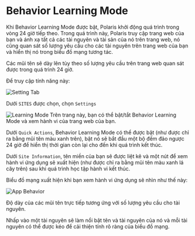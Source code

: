 # Behavior Learning Mode

Khi Behavior Learning Mode được bật, Polaris khởi động quá trình trong vòng 24 giờ tiếp theo. Trong quá trình này,
Polaris truy cập trang web của bạn và ánh xạ tất cả các tài nguyên và tài sản của nó trên trang web, nó cũng quan sát
số lượng yêu cầu cho các tài nguyên trên trang web của bạn và hiển thị nó trong biểu đồ mạng tương tác.

Các mũi tên sẽ dày lên tùy theo số lượng yêu cầu trên trang web quan sát được trong quá trình 24 giờ.

Để truy cập tính năng này:

![Setting Tab](/img/security-center/overview/settings-tab.png)

Dưới `SITES` được chọn, chọn `Settings`

![Learning Mode](/img/security-center/overview/behavior-learning-mode-setup.png)
Trên trang này, bạn có thể bật/tắt Behavior Learning Mode và xem hành vi của trang web của bạn.

Dưới `Quick Actions`, Behavior Learning Mode có thể được bật (như được chỉ ra bằng mũi tên màu xanh trên), bật nó sẽ
bắt đầu một bộ đếm đảo ngược 24 giờ để hiển thị thời gian còn lại cho đến khi quá trình kết thúc.

Dưới `Site Information`, tên miền của bạn sẽ được liệt kê và một nút để xem hành vi ứng dụng sẽ xuất hiện (như được
chỉ ra bằng mũi tên màu xanh lá cây trên) sau khi quá trình học tập hành vi kết thúc.

Biểu đồ mạng xuất hiện khi bạn xem hành vi ứng dụng sẽ nhìn như thế này:

![App Behavior](/img/security-center/overview/behavior-learning-mode-behavior.png)

Độ dày của các mũi tên trực tiếp tương ứng với số lượng yêu cầu cho tài nguyên.

Nhấp vào một tài nguyên sẽ làm nổi bật tên và tài nguyên của nó và mỗi tài nguyên có thể được kéo để cải thiện tính rõ ràng của biểu đồ mạng.
